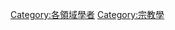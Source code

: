 {{Commonscat|Religious studies scholars}}

[[Category:各領域學者|Category:各領域學者]]
[[Category:宗教學|Category:宗教學]]